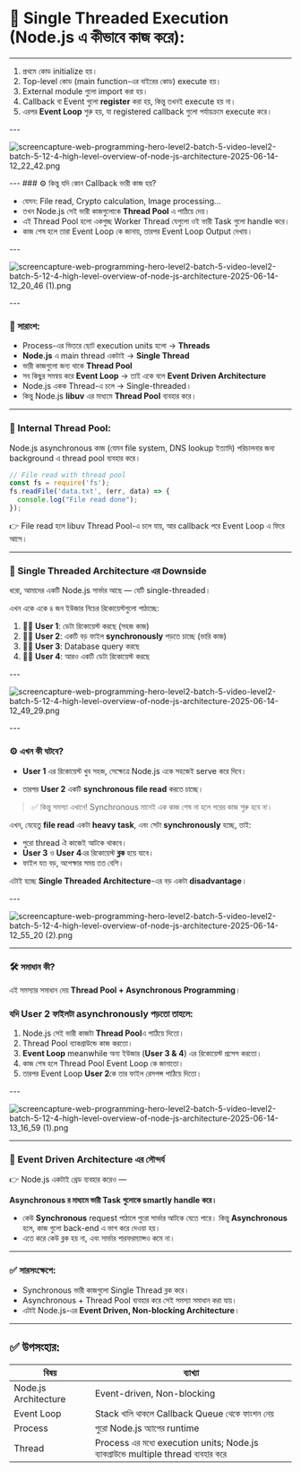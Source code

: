 # 🔁 Single Threaded Execution (Node.js এ কীভাবে কাজ করে):
---
<div className=' flex flex-col lg:flex-row justify-center gap-5 lg:gap-0 '>

<div className='  flex'>




1. প্রথমে কোড initialize হয়।
2. Top-level কোড (main function-এর বাইরের কোড) execute হয়।
3. External module গুলো import করা হয়।
4. Callback বা Event গুলো **register** করা হয়, কিন্তু তখনই execute হয় না।
5. এরপর **Event Loop** শুরু হয়, যা registered callback গুলো পর্যায়ক্রমে execute করে।

<div className=' lg:hidden'>
--- 

</div>

</div>


<div className=' w-full lg:w-[55%]'>


![screencapture-web-programming-hero-level2-batch-5-video-level2-batch-5-12-4-high-level-overview-of-node-js-architecture-2025-06-14-12_22_42.png](../images/screencapture-web-programming-hero-level2-batch-5-video-level2-batch-5-12-4-high-level-overview-of-node-js-architecture-2025-06-14-12_22_42.png)



</div>
</div>
---
### ⚙️ কিন্তু যদি কোন Callback ভারী কাজ হয়?

<div className=' flex flex-col lg:flex-row justify-between gap-5 lg:gap-0  lg:mt-5'>

<div className=' w-full'>




- যেমন: File read, Crypto calculation, Image processing...
- তখন Node.js সেই ভারী কাজগুলোকে **Thread Pool** এ পাঠিয়ে দেয়।
- এই Thread Pool হলো একগুচ্ছ Worker Thread যেগুলো ওই ভারী Task গুলো handle করে।
- কাজ শেষ হলে তারা Event Loop কে জানায়, তারপর Event Loop Output দেখায়।



<div className=' lg:hidden'>
--- 

</div>

</div>


<div className=' w-full lg:w-[80%]'>


![screencapture-web-programming-hero-level2-batch-5-video-level2-batch-5-12-4-high-level-overview-of-node-js-architecture-2025-06-14-12_20_46 (1).png](../images/screencapture-web-programming-hero-level2-batch-5-video-level2-batch-5-12-4-high-level-overview-of-node-js-architecture-2025-06-14-12_20_46_(1).png)



</div>
</div>
---






### 🎯 সারাংশ:

- Process-এর ভিতরে ছোট execution units হলো → **Threads**
- **Node.js** এ main thread একটাই → **Single Thread**
- ভারী কাজগুলো জন্য থাকে **Thread Pool**
- সব কিছুর সমন্বয় করে **Event Loop** → তাই একে বলে **Event Driven Architecture**
- Node.js একক Thread-এ চলে → Single-threaded।
- কিন্তু Node.js **libuv** এর মাধ্যমে **Thread Pool** ব্যবহার করে।

---

### 🔧 Internal Thread Pool:

Node.js asynchronous কাজ (যেমন file system, DNS lookup ইত্যাদি) পরিচালনার জন্য background এ thread pool ব্যবহার করে।

```jsx
// File read with thread pool
const fs = require('fs');
fs.readFile('data.txt', (err, data) => {
  console.log("File read done");
});
```

👉 File read হলে libuv Thread Pool-এ চলে যায়, আর callback পরে Event Loop এ ফিরে আসে।


---

### 🚨 Single Threaded Architecture এর Downside


<div className=' flex flex-col lg:flex-row justify-between gap-5 lg:gap-0 items-center lg:mt-5'>

<div className=' w-full'>


ধরো, আমাদের একটি Node.js সার্ভার আছে — যেটি single-threaded।

এখন একে একে ৪ জন ইউজার নিচের রিকোয়েস্টগুলো পাঠাচ্ছে:

1. 🧑‍💻 **User 1**: ডেটা রিকোয়েস্ট করছে (সহজ কাজ)
2. 🧑‍💻 **User 2**: একটি বড় ফাইল **synchronously** পড়তে চাচ্ছে (ভারি কাজ)
3. 🧑‍💻 **User 3**: Database query করছে
4. 🧑‍💻 **User 4**: আরও একটি ডেটা রিকোয়েস্ট করছে

<div className=' lg:hidden'>
--- 


</div>

</div>


<div className=' w-full'>






![screencapture-web-programming-hero-level2-batch-5-video-level2-batch-5-12-4-high-level-overview-of-node-js-architecture-2025-06-14-12_49_29.png](../images/screencapture-web-programming-hero-level2-batch-5-video-level2-batch-5-12-4-high-level-overview-of-node-js-architecture-2025-06-14-12_49_29.png)



</div>
</div>
---



### ⚙️ এখন কী ঘটবে?


<div className=' flex flex-col lg:flex-row justify-between gap-5 lg:gap-0  lg:mt-5'>

<div className=' w-full'>


- **User 1** এর রিকোয়েস্ট খুব সহজ, সেক্ষেত্রে Node.js একে সহজেই serve করে দিবে।

- তারপর **User 2** একটি **synchronous file read** করতে চাচ্ছে।

> ✅ কিন্তু সমস্যা এখানে! Synchronous মানেই এক কাজ শেষ না হলে পরের কাজ শুরু হবে না।
> 

এখন, যেহেতু **file read** একটা **heavy task**, এবং সেটা **synchronously** হচ্ছে, তাই:

- পুরো thread ঐ কাজেই আটকে থাকবে।
- **User 3** ও **User 4**এর রিকোয়েস্ট **ব্লক** হয়ে যাবে।
- ফাইল যত বড়, অপেক্ষার সময় তত বেশি।

এটাই হচ্ছে **Single Threaded Architecture**-এর বড় একটা **disadvantage**।

<div className=' lg:hidden'>
--- 
</div>

</div>


<div className=' w-full'>


![screencapture-web-programming-hero-level2-batch-5-video-level2-batch-5-12-4-high-level-overview-of-node-js-architecture-2025-06-14-12_55_20 (2).png](../images/screencapture-web-programming-hero-level2-batch-5-video-level2-batch-5-12-4-high-level-overview-of-node-js-architecture-2025-06-14-12_55_20_(2).png)



</div>
</div>



---

### 🛠️ সমাধান কী?

<div className=' flex flex-col lg:flex-row justify-between gap-5 lg:gap-0  lg:mt-5'>

<div className=' w-full'>


এই সমস্যার সমাধান দেয় **Thread Pool + Asynchronous Programming**।

### যদি **User 2** ফাইলটা **asynchronously** পড়তো তাহলে:

1. Node.js সেই ভারী কাজটা **Thread Pool**এ পাঠিয়ে দিতো।
2. Thread Pool ব্যাকগ্রাউন্ডে কাজ করতো।
3. **Event Loop** meanwhile অন্য ইউজার (**User 3 & 4**) এর রিকোয়েস্ট প্রসেস করতো।
4. কাজ শেষ হলে Thread Pool Event Loop কে জানাতো।
5. তারপর Event Loop **User 2**কে তার ফাইল রেসপন্স পাঠিয়ে দিতো।


<div className=' lg:hidden'>
--- 
</div>

</div>


<div className=' w-full lg:ms-2'>


![screencapture-web-programming-hero-level2-batch-5-video-level2-batch-5-12-4-high-level-overview-of-node-js-architecture-2025-06-14-13_16_59 (1).png](../images/screencapture-web-programming-hero-level2-batch-5-video-level2-batch-5-12-4-high-level-overview-of-node-js-architecture-2025-06-14-13_16_59_(1).png)



</div>
</div>


---

### 🔁 Event Driven Architecture এর সৌন্দর্য

👉 Node.js একটাই থ্রেড ব্যবহার করেও —

**Asynchronous র মাধ্যমে ভারী Task গুলোকে smartly handle করে।**

- কেউ **Synchronous** request পাঠালে পুরো সার্ভার আটকে যেতে পারে। কিন্তু **Asynchronous** হলে, কাজ গুলো back-end এ ভাগ করে দেওয়া হয়।
- এতে করে কেউ ব্লক হয় না, এবং সার্ভার পারফরম্যান্সও কমে না।

---

### ✅ সারসংক্ষেপে:

- Synchronous ভারী কাজগুলো Single Thread ব্লক করে।
- Asynchronous + Thread Pool ব্যবহার করে সেই সমস্যা সমাধান করা যায়।
- এটাই Node.js-এর **Event Driven, Non-blocking Architecture**।

---

## ✅ উপসংহার:

| বিষয় | ব্যাখ্যা |
| --- | --- |
| Node.js Architecture | Event-driven, Non-blocking |
| Event Loop | Stack খালি থাকলে Callback Queue থেকে ফাংশন নেয় |
| Process | পুরো Node.js অ্যাপের runtime |
| Thread | Process এর মধ্যে execution units; Node.js ব্যাকগ্রাউন্ডে multiple thread ব্যবহার করে |